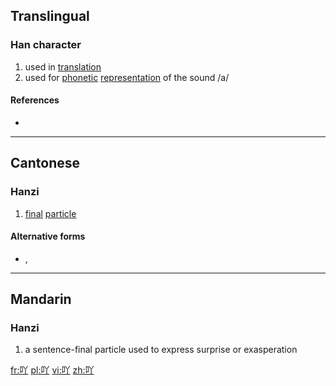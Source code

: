 ==Translingual==

===Han character===
{{Han char|rn=30|rad=口|as=03|sn=6|four=|canj=口金中 (RCL)|ids=⿰[[口]][[丫]]}}

# used in [[translation]]
# used for [[phonetic]] [[representation]] of the sound /a/

====References====
* {{Han ref|kx=0177.021|hdz=10584.020|uh=5416|ud=21526}}

----

==Cantonese==

===Hanzi===
{{yue-hanzi|jyut=[[aa1]]|y=a1}}

# [[final]] [[particle]]

====Alternative forms====
* {{l|yue|丫}}, {{l|yue|呀}}

----

==Mandarin==

===Hanzi===
{{cmn-hanzi|pin=[[ā]] ([[a1]])|wg=a<sup>1</sup>}}

# a sentence-final particle used to express surprise or exasperation

[[fr:吖]]
[[pl:吖]]
[[vi:吖]]
[[zh:吖]]